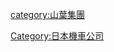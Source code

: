 {{Commonscat|Yamaha motorcycles}}

[[category:山葉集團|category:山葉集團]]
[[Category:日本機車公司|Category:日本機車公司]]